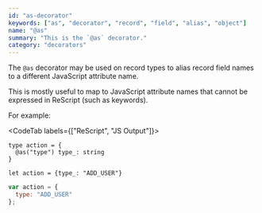 ```yaml
---
id: "as-decorator"
keywords: ["as", "decorator", "record", "field", "alias", "object"]
name: "@as"
summary: "This is the `@as` decorator."
category: "decorators"
---
```


The `@as` decorator may be used on record types to alias record field names to a different JavaScript attribute name.

This is mostly useful to map to JavaScript attribute names that cannot be expressed in ReScript (such as keywords).

For example:

<CodeTab labels={["ReScript", "JS Output"]}>

```re
type action = {
  @as("type") type_: string
}

let action = {type_: "ADD_USER"}
```

```js
var action = {
  type: "ADD_USER"
};
```

</CodeTab>


